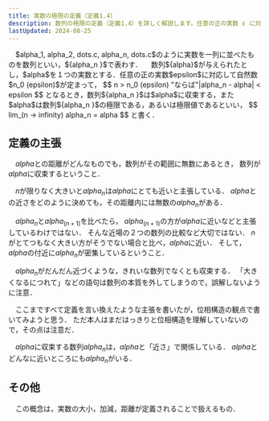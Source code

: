 ```yaml
---
title: 実数の極限の定義（定義1.4）
description: 数列の極限の定義（定義1.4）を詳しく解説します。任意の正の実数 ε に対する自然数 n₀(ε) の存在や、数列 {αₙ} が実数 α に収束する条件について学びましょう。
lastUpdated: 2024-08-25
---
```


<Card title="定義(数列)">
　$alpha_1, alpha_2, dots.c, alpha_n, dots.c$のように実数を一列に並べたものを数列といい，${alpha_n }$で表わす．
</Card>

<Card title="定義1.4">
　数列${alpha}$が与えられたとし，$alpha$を１つの実数とする．任意の正の実数$epsilon$に対応して自然数$n_0 (epsilon)$が定まって，
$$
n > n_0 (epsilon) "ならば"|alpha_n - alpha| < epsilon
$$
となるとき，数列${alpha_n }$は$alpha$に収束する，また$alpha$は数列${alpha_n }$の極限である，あるいは極限値であるといい，
$$
lim_(n -> infinity) alpha_n = alpha
$$
と書く．
</Card>

## 定義の主張
　$alpha$との距離がどんなものでも，数列がその範囲に無数にあるとき，
数列が$alpha$に収束するということ．

　$n$が限りなく大きいと$alpha_n$は$alpha$にとても近いと主張している．
$alpha$との近さをどのように決めても，その距離内には無数の$alpha_n$がある．

　$alpha_n$と$alpha_(n + 1)$を比べたら，
$alpha_(n + 1)$の方が$alpha$に近いなどと主張しているわけではない．
そんな近場の２つの数列の比較など大切ではない．
$n$がとてつもなく大きい方がそうでない場合と比べ，$alpha$に近い．
そして，$alpha$の付近に$alpha_n$が密集しているということ．

　$alpha_n$がだんだん近づくような，きれいな数列でなくとも収束する．
「大きくなるにつれて」などの語句は数列の本質を外してしまうので，誤解しないように注意．

　ここまですべて定義を言い換えたような主張を書いたが，位相構造の観点で書いてみようと思う．
ただ本人はまだはっきりと位相構造を理解していないので，その点は注意だ．

　$alpha$に収束する数列${alpha_n }$は，$alpha$と「近さ」で関係している．
$alpha$とどんなに近いところにも$alpha_n$がいる．

## その他
　この概念は，実数の大小，加減，距離が定義されることで扱えるもの．
